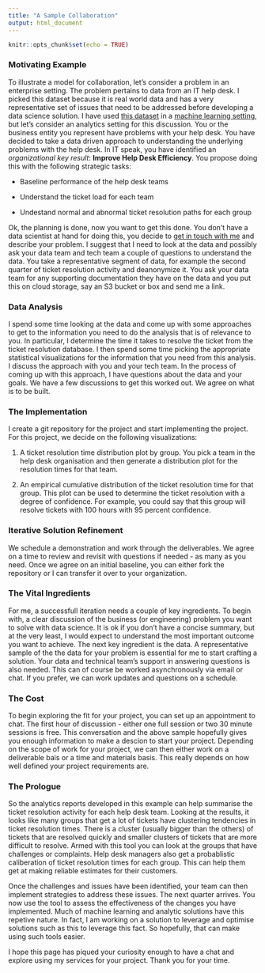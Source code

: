 ```yaml
---
title: "A Sample Collaboration"
output: html_document
---
```


```r
knitr::opts_chunk$set(echo = TRUE)
```

### Motivating Example
To illustrate a model for collaboration, let's consider a problem in an enterprise setting. The problem pertains to data from an IT help desk. I picked this dataset because it is real world data and has a very representative set of issues that need to be addressed before developing a data science solution. I have used [this dataset](https://archive.ics.uci.edu/dataset/498/incident+management+process+enriched+event+log) in a [machine learning setting](https://www.sciencedirect.com/science/article/pii/S2666827021001195), but let's consider an analytics setting for this discussion. You or the business entity you represent have problems with your help desk. You have decided to take a data driven approach to understanding the underlying problems with the help desk. In IT speak, you have identified an _organizational key result_: **Improve Help Desk Efficiency**. You propose doing this with the following strategic tasks:

* Baseline performance of the help desk teams

* Understand the ticket load for each team

* Undestand normal and abnormal ticket resolution paths for each group

Ok, the planning is done, now you want to get this done. You don't have a data scientist at hand for doing this, you decide to [get in touch with me](https://calendly.com/rajiv-sambasivan/30min?month=2023-08) and describe your problem. I suggest that I need to look at the data and possibly ask your data team and tech team a couple of questions to understand the data. You take a representative segment of data, for example the second quarter of ticket resolution activity and deanonymize it. You ask your data team for any supporting documentation they have on the data and you put this on cloud storage, say an S3 bucket or box and send me a link.

### Data Analysis
I spend some time looking at the data and come up with some approaches to get to the information you need to do the analysis that is of relevance to you. In particular, I determine the time it takes to resolve the ticket from the ticket resolution database. I then spend some time picking the appropriate statistical visualizations for the information that you need from this analysis. I discuss the approach with you and your tech team. In the process of coming up with this approach, I have questions about the data and your goals. We have a few discussions to get this worked out. We agree on what is to be built.

### The Implementation
I create a git repository for the project and start implementing the project. For this project, we decide on the following visualizations:

1. A ticket resolution time distribution plot by group. You pick a team in the help desk organisation and then generate a distribution plot for the resolution times for that team.

2. An empirical cumulative distribution of the ticket resolution time for that group. This plot can be used to determine the ticket resolution with a degree of confidence. For example, you could say that this group will resolve tickets with 100 hours with 95 percent confidence.

### Iterative Solution Refinement

We schedule a demonstration and work through the deliverables. We agree on a time to review and revisit with questions if needed - as many as you need. Once we agree on an initial baseline, you can either fork the repository or I can transfer it over to your organization.

### The Vital Ingredients
For me, a successfull iteration needs a couple of key ingredients. To begin with, a clear discussion of the business (or engineering) problem you want to solve with data science. It is ok if you don't have a concise summary, but at the very least, I would expect to understand the most important outcome you want to achieve. The next key ingredient is the data. A representative sample of the the data for your problem is essential for me to start crafting a solution. Your data and technical team's support in answering questions is also needed. This can of course be worked asynchronously via email or chat. If you prefer, we can work updates and questions on a schedule.

### The Cost
To begin exploring the fit for your project, you can set up an appointment to chat. The first hour of discussion - either one full session or two 30 minute sessions is free. This conversation and the above sample hopefully gives you enough information to make a descion to start your project. Depending on the scope of work for your project, we can then either work on a deliverable bais or a time and materials basis. This really depends on how well defined your project requirements are.

### The Prologue
So the analytics reports developed in this example can help summarise the ticket resolution activity for each help desk team. Looking at the results, it looks like many groups that get a lot of tickets have clustering tendencies in ticket resolution times. There is a cluster (usually bigger than the others) of tickets that are resolved quickly and smaller clusters of tickets that are more difficult to resolve. Armed with this tool you can look at the groups that have challenges or complaints. Help desk managers also get a probablistic caliberation of ticket resolution times for each group. This can help them get at making reliable estimates for their customers.

Once the challenges and issues have been identified, your team can then implement strategies to address these issues. The next quarter arrives. You now use the tool to assess the effectiveness of the changes you have implemented. Much of machine learning and analytic solutions have this repetive nature. In fact, I am working on a solution to leverage and optimise solutions such as this to leverage this fact. So hopefully, that can make using such tools easier.

I hope this page has piqued your curiosity enough to have a chat and explore using my services for your project. Thank you for your time.


